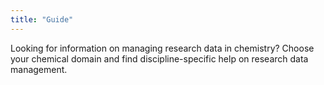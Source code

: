 ```yaml
---
title: "Guide"
---
```



Looking for information on managing research data in chemistry? Choose your chemical domain and find discipline-specific help on research data management.

<DomainMenu />
